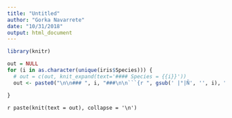 ```yaml
---
title: "Untitled"
author: "Gorka Navarrete"
date: "10/31/2018"
output: html_document
---
```


```r
library(knitr)
```

```r
out = NULL
for (i in as.character(unique(iris$Species))) {
  # out = c(out, knit_expand(text='#### Species = {{i}}'))
  out <- paste0("\n\n### ", i, "###\n\n```{r ", gsub(' |°|Ñ', '', i), ", results='asis', echo=FALSE}\n\ncat(i)\n\n```\n\n&nbsp;&nbsp;\n\n\\newpage")

}
```

`r paste(knit(text = out), collapse = '\n')`

